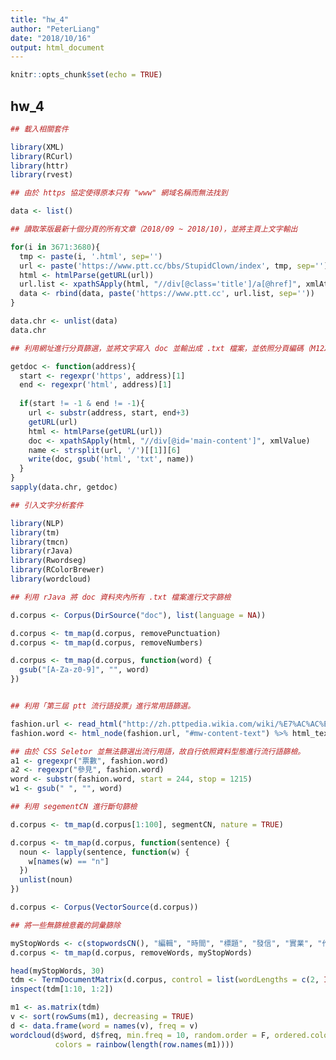 ```yaml
---
title: "hw_4"
author: "PeterLiang"
date: "2018/10/16"
output: html_document
---
```


```r
knitr::opts_chunk$set(echo = TRUE)
```

## hw_4

```r
## 載入相關套件

library(XML)
library(RCurl)
library(httr)
library(rvest)

## 由於 https 協定使得原本只有 "www" 網域名稱而無法找到

data <- list()

## 讀取笨版最新十個分頁的所有文章（2018/09 ~ 2018/10)，並將主頁上文字輸出

for(i in 3671:3680){
  tmp <- paste(i, '.html', sep='')
  url <- paste('https://www.ptt.cc/bbs/StupidClown/index', tmp, sep='')
  html <- htmlParse(getURL(url))
  url.list <- xpathSApply(html, "//div[@class='title']/a[@href]", xmlAttrs)
  data <- rbind(data, paste('https://www.ptt.cc', url.list, sep=''))
}

data.chr <- unlist(data)
data.chr

## 利用網址進行分頁篩選，並將文字寫入 doc 並輸出成 .txt 檔案，並依照分頁編碼（M12XXXX...) 進行檔案命名。

getdoc <- function(address){
  start <- regexpr('https', address)[1]
  end <- regexpr('html', address)[1]
  
  if(start != -1 & end != -1){
    url <- substr(address, start, end+3)
    getURL(url)
    html <- htmlParse(getURL(url))
    doc <- xpathSApply(html, "//div[@id='main-content']", xmlValue)
    name <- strsplit(url, '/')[[1]][6]
    write(doc, gsub('html', 'txt', name))
  }      
}
sapply(data.chr, getdoc)

## 引入文字分析套件

library(NLP)
library(tm)
library(tmcn)
library(rJava)
library(Rwordseg)
library(RColorBrewer)
library(wordcloud)

## 利用 rJava 將 doc 資料夾內所有 .txt 檔案進行文字篩檢

d.corpus <- Corpus(DirSource("doc"), list(language = NA))

d.corpus <- tm_map(d.corpus, removePunctuation)
d.corpus <- tm_map(d.corpus, removeNumbers)

d.corpus <- tm_map(d.corpus, function(word) {
  gsub("[A-Za-z0-9]", "", word)
})


## 利用「第三屆 ptt 流行語投票」進行常用語篩選。

fashion.url <- read_html("http://zh.pttpedia.wikia.com/wiki/%E7%AC%AC%E4%B8%89%E5%B1%86%E6%89%B9%E8%B8%A2%E8%B8%A2%E6%B5%81%E8%A1%8C%E8%AA%9E%E5%A4%A7%E8%B3%9E", encoding = 'utf-8')
fashion.word <- html_node(fashion.url, "#mw-content-text") %>% html_text %>% removePunctuation %>% removeNumbers

## 由於 CSS Seletor 並無法篩選出流行用語，故自行依照資料型態進行流行語篩檢。
a1 <- gregexpr("票數", fashion.word)
a2 <- regexpr("參見", fashion.word)
word <- substr(fashion.word, start = 244, stop = 1215)
w1 <- gsub(" ", "", word)

## 利用 segementCN 進行斷句篩檢

d.corpus <- tm_map(d.corpus[1:100], segmentCN, nature = TRUE)

d.corpus <- tm_map(d.corpus, function(sentence) {
  noun <- lapply(sentence, function(w) {
    w[names(w) == "n"]
  })
  unlist(noun)
})

d.corpus <- Corpus(VectorSource(d.corpus))

## 將一些無篩檢意義的詞彙篩除

myStopWords <- c(stopwordsCN(), "編輯", "時間", "標題", "發信", "實業", "作者")
d.corpus <- tm_map(d.corpus, removeWords, myStopWords)

head(myStopWords, 30)
tdm <- TermDocumentMatrix(d.corpus, control = list(wordLengths = c(2, Inf)))
inspect(tdm[1:10, 1:2])

m1 <- as.matrix(tdm)
v <- sort(rowSums(m1), decreasing = TRUE)
d <- data.frame(word = names(v), freq = v)
wordcloud(d$word, d$freq, min.freq = 10, random.order = F, ordered.colors = F, 
          colors = rainbow(length(row.names(m1))))



```